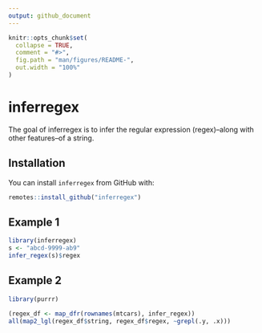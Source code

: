 ```yaml
---
output: github_document
---
```


<!-- README.md is generated from README.Rmd. Please edit that file -->

```r
knitr::opts_chunk$set(
  collapse = TRUE,
  comment = "#>",
  fig.path = "man/figures/README-",
  out.width = "100%"
)
```
# inferregex

The goal of inferregex is to infer the regular expression (regex)--along with other features--of a string.

## Installation

You can install `inferregex` from GitHub with:

``` r
remotes::install_github("inferregex")
```

## Example 1

```r
library(inferregex)
s <- "abcd-9999-ab9"
infer_regex(s)$regex
```


## Example 2

```r
library(purrr)

(regex_df <- map_dfr(rownames(mtcars), infer_regex))
all(map2_lgl(regex_df$string, regex_df$regex, ~grepl(.y, .x)))
```

